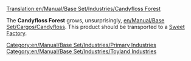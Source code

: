 [[Translation:en/Manual/Base Set/Industries/Candyfloss Forest]]

{{en/Manual/Base Set/Industries/Industries|image=en/Manual/Base Set/Industries/CandyflossForest.png
|name=Candyfloss Forest
|climates=[[en/Manual/Climates]]
|accepts=Nothing
|produces=[[en/Manual/Base Set/Cargos/Candyfloss]]
|notes=Not present in other [[en/Manual/Climates]].
}}

The '''Candyfloss Forest''' grows, unsurprisingly, [[en/Manual/Base Set/Cargos/Candyfloss]]. This product should be transported to a [[en/Manual/Base Set/Industries/Sweet Factory|Sweet Factory]].

{{en/Manual/Base Set/Industries/Navbox Industries}}

[[Category:en/Manual/Base Set/Industries/Primary Industries]]
[[Category:en/Manual/Base Set/Industries/Toyland Industries]]